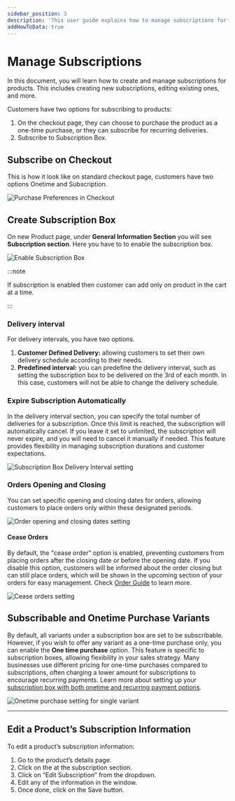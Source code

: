 ```yaml
---
sidebar_position: 3
description: 'This user guide explains how to manage subscriptions for products on the InBzar Admin. Learn how to create recurring, onetime purchase, and more.'
addHowToData: true
---
```



# Manage Subscriptions

In this document, you will learn how to create and manage subscriptions for products. This includes creating new subscriptions, editing existing ones, and more.

Customers have two options for subscribing to products:

1. On the checkout page, they can choose to purchase the product as a one-time purchase, or they can subscribe for recurring deliveries.
2. Subscribe to Subscription Box.

## Subscribe on Checkout

This is how it look like on standard checkout page, customers have two options Onetime and Subscription.

![Purchase Preferences in Checkout](/img/checkout-purchase-prefs.png)

## Create Subscription Box

On new Product page, under **General Information Section** you will see **Subscription section**. Here you have to to enable the subscription box.

![Enable Subscription Box](/img/subscription-section.png)

:::note

If subscription is enabled then customer can add only on product in the cart at a time.

:::

### Delivery interval

For delivery intervals, you have two options.

1. **Customer Defined Delivery:** allowing customers to set their own delivery schedule according to their needs.
2. **Predefined interval:** you can predefine the delivery interval, such as setting the subscription box to be delivered on the 3rd of each month. In this case, customers will not be able to change the delivery schedule.

### Expire Subscription Automatically

In the delivery interval section, you can specify the total number of deliveries for a subscription. Once this limit is reached, the subscription will automatically cancel. If you leave it set to unlimited, the subscription will never expire, and you will need to cancel it manually if needed. This feature provides flexibility in managing subscription durations and customer expectations.

![Subscription Box Delivery Interval setting](/img/delivery-interval.png)

### Orders Opening and Closing

You can set specific opening and closing dates for orders, allowing customers to place orders only within these designated periods.

![Order opening and closing dates setting](/img/orders-opening.png)

#### Cease Orders

By default, the "cease order" option is enabled, preventing customers from placing orders after the closing date or before the opening date. If you disable this option, customers will be informed about the order closing but can still place orders, which will be shown in the upcoming section of your orders for easy management. Check [Order Guide](../orders/#view-list-of-upcoming-orders) to learn more.

![Cease orders setting](/img/cease-orders.png)

## Subscribable and Onetime Purchase Variants

By default, all variants under a subscription box are set to be subscribable. However, if you wish to offer any variant as a one-time purchase only, you can enable the **One time purchase** option. This feature is specific to subscription boxes, allowing flexibility in your sales strategy. Many businesses use different pricing for one-time purchases compared to subscriptions, often charging a lower amount for subscriptions to encourage recurring payments. Learn more about setting up your [subscription box with both onetime and recurring payment options](/recipes/subscription-box-with-onetime-and-recurring-payment).

![Onetime purchase setting for single variant](/img/variant-onetime-purchase.png)

---

## Edit a Product’s Subscription Information

To edit a product’s subscription information:

1. Go to the product’s details page.
2. Click on the <UiIcon lightIcon="https://res.cloudinary.com/dza7lstvk/image/upload/v1667999308/Medusa%20Docs/UI%20Icons/1ordBC6_ssysel.png" darkIcon="https://res.cloudinary.com/dza7lstvk/image/upload/v1667999326/Medusa%20Docs/UI%20Icons/dSwWYBH_stzgoi.png" alt="three dots" /> at the subscription section.
3. Click on “Edit Subscription” from the dropdown.
4. Edit any of the information in the window.
5. Once done, click on the Save button.